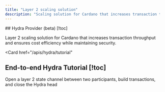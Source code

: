 ```yaml
---
title: "Layer 2 scaling solution"
description: "Scaling solution for Cardano that increases transaction throughput and ensures cost efficiency while maintaining rigorous security."
---
```


<Cards>
  <Card
    href="/apis/providers/hydra"
  >
  ## Hydra Provider (beta) [!toc]

  Layer 2 scaling solution for Cardano that increases transaction throughput and ensures cost efficiency while maintaining security.
  </Card>

  <Card
    href="/apis/hydra/tutorial"
  >
  ## End-to-end Hydra Tutorial [!toc]

  Open a layer 2 state channel between two participants, build transactions, and close the Hydra head
  </Card>
</Cards>